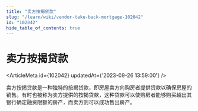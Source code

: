 ```yaml
---
title: "卖方按揭贷款"
slug: "/learn/wiki/vendor-take-back-mortgage-102042"
id: "102042"
hide_table_of_contents: true
---
```



# 卖方按揭贷款

<ArticleMeta id={102042} updatedAt={'2023-09-26 13:59:00'} />
<div className='border-solid border-b border-t-0 my-4 border-[var(--ifm-color-gray-300)]' />

卖方按揭贷款是一种独特的按揭贷款，即房屋卖方向购房者提供贷款以确保房屋的销售。有时也被称为卖方提供的按揭贷款，这种贷款可以使购房者能够购买超出其银行确定融资限额的房产，而卖方则可以成功售出房产。
